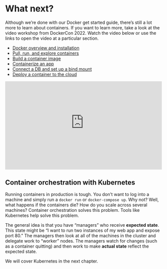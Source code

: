 # What next?

Although we're done with our Docker get started guide, there's still a lot more to learn about containers. If you want to learn more, take a look at the video workshop from DockerCon 2022. Watch the video below or use the links to open the video at a particular section.

* [Docker overview and installation](https://youtu.be/gAGEar5HQoU)
* [Pull, run, and explore containers](https://youtu.be/gAGEar5HQoU?t=1400)
* [Build a container image](https://youtu.be/gAGEar5HQoU?t=3185)
* [Containerize an app](https://youtu.be/gAGEar5HQoU?t=4683)
* [Connect a DB and set up a bind mount](https://youtu.be/gAGEar5HQoU?t=6305)
* [Deploy a container to the cloud](https://youtu.be/gAGEar5HQoU?t=8280)

<iframe src="https://www.youtube-nocookie.com/embed/gAGEar5HQoU" style="max-width: 100%; aspect-ratio: 16 / 9;" width="560" height="auto" frameborder="0" allow="accelerometer; autoplay; encrypted-media; gyroscope; picture-in-picture" allowfullscreen></iframe>

## Container orchestration with Kubernetes

Running containers in production is tough. You don't want to log into a machine and simply run a `docker run` or `docker-compose up`. Why not? Well, what happens if the containers die? How do you scale across several machines? Container orchestration solves this problem. Tools like Kubernetes help solve this problem.

The general idea is that you have "managers" who receive **expected state**. This state might be "I want to run two instances of my web app and expose port 80." The managers then look at all of the machines in the cluster and delegate work to "worker" nodes. The managers watch for changes (such as
a container quitting) and then work to make **actual state** reflect the expected state.

We will cover Kubernetes in the next chapter.

<!--

## Cloud Native Computing Foundation projects

The CNCF is a vendor-neutral home for various open-source projects, including Kubernetes. You can view the [graduated and incubated projects here](https://www.cncf.io/projects/)
and the entire [CNCF Landscape here](https://landscape.cncf.io/). There are a LOT of projects to help
solve problems around monitoring, logging, security, image registries, messaging, and more!


## Creating a container from scratch

If you'd like to see how containers are built from scratch, Liz Rice from Aqua Security has a fantastic talk in which she creates a container from scratch in Go. While the talk does not go into networking, using images for the filesystem, and other advanced topics, it gives a deep dive into how things are working.

<iframe src="https://www.youtube-nocookie.com/embed/8fi7uSYlOdc" style="max-width: 100%; aspect-ratio: 16 / 9;" width="560" height="auto" frameborder="0" allow="accelerometer; autoplay; encrypted-media; gyroscope; picture-in-picture" allowfullscreen></iframe>

## Language-specific guides

If you are looking for information on how to containerize an application using your favorite language, see [Language-specific getting started guides](https://docs.docker.com/language/).

-->